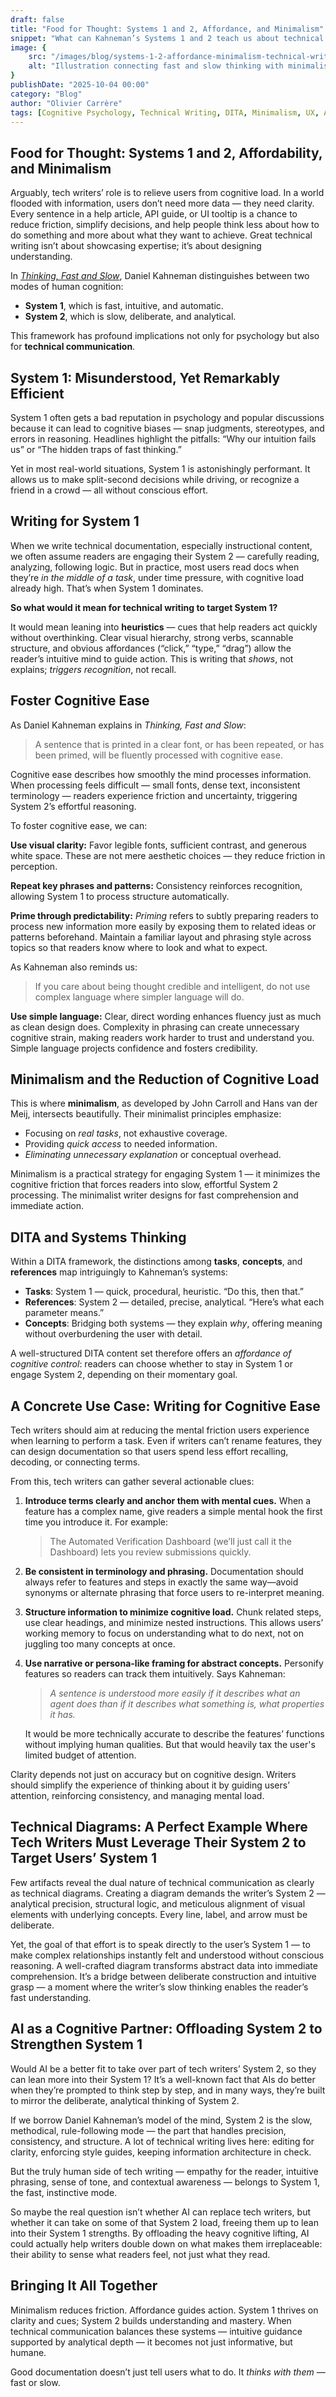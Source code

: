 ```yaml
---
draft: false
title: "Food for Thought: Systems 1 and 2, Affordance, and Minimalism"
snippet: "What can Kahneman’s Systems 1 and 2 teach us about technical writing? This post explores how minimalism, DITA structure, and UX affordance align with cognitive systems to make documentation more intuitive and human-centered."
image: {
    src: "/images/blog/systems-1-2-affordance-minimalism-technical-writing.webp",
    alt: "Illustration connecting fast and slow thinking with minimalist technical writing and UX affordance"
}
publishDate: "2025-10-04 00:00"
category: "Blog"
author: "Olivier Carrère"
tags: [Cognitive Psychology, Technical Writing, DITA, Minimalism, UX, Affordance]
---
```


## Food for Thought: Systems 1 and 2, Affordability, and Minimalism

Arguably, tech writers’ role is to relieve users from cognitive load.
In a world flooded with information, users don’t need more data — they need clarity. Every sentence in a help article, API guide, or UI tooltip is a chance to reduce friction, simplify decisions, and help people think less about how to do something and more about what they want to achieve. Great technical writing isn’t about showcasing expertise; it’s about designing understanding.


In [*Thinking, Fast and Slow*](https://en.wikipedia.org/wiki/Thinking,_Fast_and_Slow), Daniel Kahneman distinguishes between two modes of human cognition:

* **System 1**, which is fast, intuitive, and automatic.
* **System 2**, which is slow, deliberate, and analytical.

This framework has profound implications not only for psychology but also for **technical communication**.

## System 1: Misunderstood, Yet Remarkably Efficient

System 1 often gets a bad reputation in psychology and popular discussions because it can lead to cognitive biases — snap judgments, stereotypes, and errors in reasoning. Headlines highlight the pitfalls: “Why our intuition fails us” or “The hidden traps of fast thinking.”

Yet in most real-world situations, System 1 is astonishingly performant. It allows us to make split-second decisions while driving, or recognize a friend in a crowd — all without conscious effort.

## Writing for System 1

When we write technical documentation, especially instructional content, we often assume readers are engaging their System 2 — carefully reading, analyzing, following logic. But in practice, most users read docs when they’re *in the middle of a task*, under time pressure, with cognitive load already high. That’s when System 1 dominates.

**So what would it mean for technical writing to target System 1?**

It would mean leaning into **heuristics** — cues that help readers act quickly without overthinking. Clear visual hierarchy, strong verbs, scannable structure, and obvious affordances (“click,” “type,” “drag”) allow the reader’s intuitive mind to guide action. This is writing that *shows*, not explains; *triggers recognition*, not recall.

## Foster Cognitive Ease

As Daniel Kahneman explains in *Thinking, Fast and Slow*:

> A sentence that is printed in a clear font, or has been repeated, or has been primed, will be fluently processed with cognitive ease.

Cognitive ease describes how smoothly the mind processes information. When processing feels difficult — small fonts, dense text, inconsistent terminology — readers experience friction and uncertainty, triggering System 2’s effortful reasoning.

To foster cognitive ease, we can:

**Use visual clarity:** Favor legible fonts, sufficient contrast, and generous white space. These are not mere aesthetic choices — they reduce friction in perception.

**Repeat key phrases and patterns:** Consistency reinforces recognition, allowing System 1 to process structure automatically.

**Prime through predictability:** *Priming* refers to subtly preparing readers to process new information more easily by exposing them to related ideas or patterns beforehand. Maintain a familiar layout and phrasing style across topics so that readers know where to look and what to expect.

As Kahneman also reminds us:

> If you care about being thought credible and intelligent, do not use complex language where simpler language will do.

**Use simple language:** Clear, direct wording enhances fluency just as much as clean design does. Complexity in phrasing can create unnecessary cognitive strain, making readers work harder to trust and understand you. Simple language projects confidence and fosters credibility.

## Minimalism and the Reduction of Cognitive Load

This is where **minimalism**, as developed by John Carroll and Hans van der Meij, intersects beautifully. Their minimalist principles emphasize:

* Focusing on *real tasks*, not exhaustive coverage.
* Providing *quick access* to needed information.
* *Eliminating unnecessary explanation* or conceptual overhead.

Minimalism is a practical strategy for engaging System 1 — it minimizes the cognitive friction that forces readers into slow, effortful System 2 processing. The minimalist writer designs for fast comprehension and immediate action.

## DITA and Systems Thinking

Within a DITA framework, the distinctions among **tasks**, **concepts**, and **references** map intriguingly to Kahneman’s systems:

* **Tasks**: System 1 — quick, procedural, heuristic. “Do this, then that.”
* **References**: System 2 — detailed, precise, analytical. “Here’s what each parameter means.”
* **Concepts**: Bridging both systems — they explain *why*, offering meaning without overburdening the user with detail.

A well-structured DITA content set therefore offers an *affordance of cognitive control*: readers can choose whether to stay in System 1 or engage System 2, depending on their momentary goal.

## A Concrete Use Case: Writing for Cognitive Ease

Tech writers should aim at reducing the mental friction users experience when learning to perform a task. Even if writers can’t rename features, they can design documentation so that users spend less effort recalling, decoding, or connecting terms.

From this, tech writers can gather several actionable clues:

1. **Introduce terms clearly and anchor them with mental cues.**
   When a feature has a complex name, give readers a simple mental hook the first time you introduce it. For example:

   > The Automated Verification Dashboard (we’ll just call it the Dashboard) lets you review submissions quickly.

2. **Be consistent in terminology and phrasing.**
   Documentation should always refer to features and steps in exactly the same way—avoid synonyms or alternate phrasing that force users to re-interpret meaning.

3. **Structure information to minimize cognitive load.**
   Chunk related steps, use clear headings, and minimize nested instructions. This allows users’ working memory to focus on understanding what to do next, not on juggling too many concepts at once.

4. **Use narrative or persona-like framing for abstract concepts.**
   Personify features so readers can track them intuitively. Says Kahneman:

   > *A sentence is understood more easily if it describes what an agent does than if it describes what something is, what properties it has.*

   It would be more technically accurate to describe the features’ functions without implying human qualities. But that would heavily tax the user's limited budget of attention.

Clarity depends not just on accuracy but on cognitive design. Writers should simplify the experience of thinking about it by guiding users’ attention, reinforcing consistency, and managing mental load.

## Technical Diagrams: A Perfect Example Where Tech Writers Must Leverage Their System 2 to Target Users’ System 1

Few artifacts reveal the dual nature of technical communication as clearly as technical diagrams. Creating a diagram demands the writer’s System 2 — analytical precision, structural logic, and meticulous alignment of visual elements with underlying concepts. Every line, label, and arrow must be deliberate.

Yet, the goal of that effort is to speak directly to the user’s System 1 — to make complex relationships instantly felt and understood without conscious reasoning. A well-crafted diagram transforms abstract data into immediate comprehension. It’s a bridge between deliberate construction and intuitive grasp — a moment where the writer’s slow thinking enables the reader’s fast understanding.

## AI as a Cognitive Partner: Offloading System 2 to Strengthen System 1

Would AI be a better fit to take over part of tech writers’ System 2, so they can lean more into their System 1? It’s a well-known fact that AIs do better when they’re prompted to think step by step, and in many ways, they’re built to mirror the deliberate, analytical thinking of System 2.

If we borrow Daniel Kahneman’s model of the mind, System 2 is the slow, methodical, rule-following mode — the part that handles precision, consistency, and structure. A lot of technical writing lives here: editing for clarity, enforcing style guides, keeping information architecture in check.

But the truly human side of tech writing — empathy for the reader, intuitive phrasing, sense of tone, and contextual awareness — belongs to System 1, the fast, instinctive mode.

So maybe the real question isn’t whether AI can replace tech writers, but whether it can take on some of that System 2 load, freeing them up to lean into their System 1 strengths. By offloading the heavy cognitive lifting, AI could actually help writers double down on what makes them irreplaceable: their ability to sense what readers feel, not just what they read.

## Bringing It All Together

Minimalism reduces friction. Affordance guides action. System 1 thrives on clarity and cues; System 2 builds understanding and mastery.
When technical communication balances these systems — intuitive guidance supported by analytical depth — it becomes not just informative, but humane.

Good documentation doesn’t just tell users what to do. It *thinks with them* — fast or slow.
